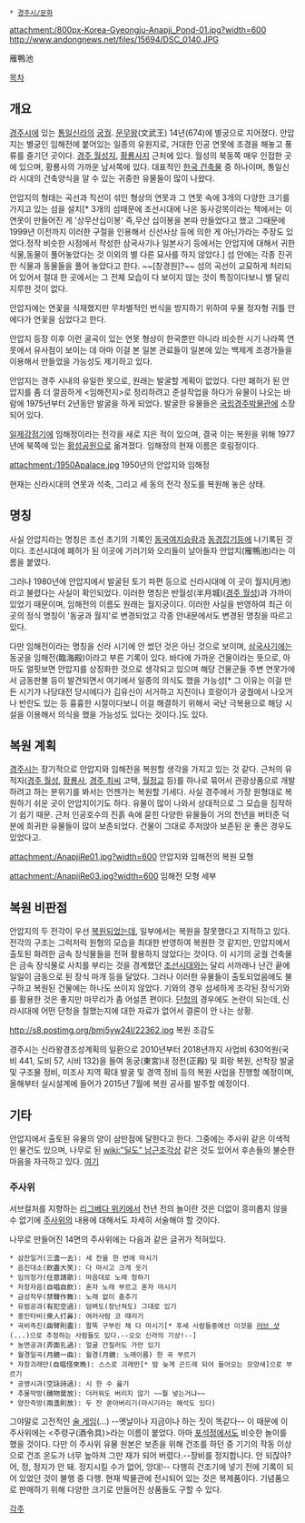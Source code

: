  * [[경주시/문화]]

attachment:/800px-Korea-Gyeongju-Anapji_Pond-01.jpg?width=600
http://www.andongnews.net/files/15694/DSC_0140.JPG

雁鴨池

[[목차]]
== 개요 ==
[[경주시]]에 있는 [[통일신라]]의 [[궁궐]]. [[문무왕]](文武王) 14년(674)에 별궁으로 지어졌다. 안압지는 별궁인 임해전에 붙어있는 일종의 유원지로, 거대한 인공 연못에 조경을 해놓고 풍류를 즐기던 곳이다. [[경주 월성]]지, [[황룡사]]지 근처에 있다. 월성의 북동쪽 매우 인접한 곳에 있으며, 황룡사의 가까운 남서쪽에 있다. 대표적인 [[한국 건축]]물 중 하나이며, 통일신라 시대의 건축양식을 알 수 있는 귀중한 유물들이 많이 나왔다.

안압지의 형태는 곡선과 직선이 섞인 형상의 연못과 그 연못 속에 3개의 다양한 크기를 가지고 있는 섬을 설치[* 3개의 섬때문에 조선시대에 나온 동사강목이라는 책에서는 이 연못이 만들어진 게 '상무산십이봉' 즉,무산 십이봉을 본따 만들었다고 했고 그때문에 1999년 이전까지 이러한 구절을 인용해서 신선사상 등에 의한 게 아닌가라는 주장도 있었다.정작 비슷한 시점에서 작성한 삼국사기나 일본사기 등에서는 안압지에 대해서 귀한 식물,동물이 풀어놓았다는 것 이외의 별 다른 묘사를 하지 않았다.] 섬 안에는 각종 진귀한 식물과 동물들을 풀어 놓았다고 한다. ~~[창경원]?~~ 섬의 곡선이 교묘하게 처리되어 있어서 절대 한 곳에서는 그 전체 모습이 다 보이지 않는 것이 특징이다보니 별 달리 지루한 것이 없다.

안압지에는 연꽃을 식재했지만 무차별적인 번식을 방지하기 위하여 우물 정자형 귀틀 안에다가 연꽃을 심었다고 한다.


안압지 등장 이후 이런 굴곡이 있는 연못 형상이 한국뿐만 아니라 비슷한 시기 나라쪽 연못에서 유사점이 보이는 데 아마 이걸 본 일본 관료들이 일본에 있는 백제계 조경가들을 이용해서 만들었을 가능성도 제기하고 있다.

안압지는 경주 시내의 유일한 못으로, 원래는 발굴할 계획이 없었다. 다만 폐허가 된 안압지를 좀 더 깔끔하게 <임해전지>로 정리하려고 준설작업을 하다가 유물이 나오는 바람에 1975년부터 2년동안 발굴을 하게 되었다. 발굴한 유물들은 [[국립경주박물관]]에 소장되어 있다.

[[일제강점기]]에 임해정이라는 전각을 새로 지은 적이 있으며, 결국 이는 복원을 위해 1977년에 북쪽에 있는 [[황성공원]]으로 옮겨졌다. 임해정의 현재 이름은 호림정이다.

attachment:/1950Apalace.jpg
1950년의 안압지와 임해정

현재는 신라시대의 연못과 석축, 그리고 세 동의 전각 정도를 복원해 놓은 상태.

== 명칭 ==
사실 안압지라는 명칭은 조선 초기의 기록인 [[동국여지승람]]과 [[동경잡기]]등에 나기록된 것이다. 조선시대에 폐허가 된 이곳에 기러기와 오리들이 날아들자 안압지(雁鴨池)라는 이름을 붙였다.

그러나 1980년에 안압지에서 발굴된 토기 파편 등으로 신라시대에 이 곳이 월지(月池)라고 불렸다는 사실이 확인되었다. 이러한 명칭은 반월성(半月城)([[경주 월성]])과 가까이 있었기 때문이며, 임해전의 이름도 원래는 월지궁이다. 이러한 사실을 반영하여 최근 이곳의 정식 명칭이 '동궁과 월지'로 변경되었고 각종 안내문에서도 변경된 명칭을 따르고 있다.

다만 임해전이라는 명칭을 신라 시기에 안 썼던 것은 아닌 것으로 보이며, [[삼국사기]]에는 동궁을 임해전(臨海殿)이라고 부른 기록이 있다. 바다에 가까운 건물이라는 뜻으로, 아마도 얼핏보면 안압지를 상징화한 것으로 생각되고 있으며 해당 건물군들 주변 연못가에서 금동판불 등이 발견되면서 여기에서 일종의 의식도 했을 가능성[* 그 이유는 이걸 만든 시기가 나당대전 당시에다가 김유신이 서거하고 지진이나 호랑이가 궁궐에서 나오거나 반란도 있는 등 흉흉한 시절이다보니 이걸 해결하기 위해서 국난 극복용으로 해당 시설을 이용해서 의식을 했을 가능성도 있다는 것이다.]도 있다.

== 복원 계획 ==
[[경주시]]는 장기적으로 안압지와 임해전을 복원할 생각을 가지고 있는 것 같다. 근처의 유적지([[경주 월성]], [[황룡사]], [[경주 최씨]] 고택, [[월정교]] 등)를 하나로 묶어서 관광상품으로 개발하려고 하는 분위기를 봐서는 언젠가는 복원할 기세다. 사실 경주에서 가장 원형대로 복원하기 쉬운 곳이 안압지이기도 하다. 유물이 많이 나와서 상대적으로 그 모습을 짐작하기 쉽기 때문. 근처 인공호수의 진흙 속에 묻힌 다양한 유물들이 거의 천년을 버텨준 덕분에 희귀한 유물들이 많이 보존되었다. 건물이 그대로 주저앉아 보존된 운 좋은 경우도 있었다고.  

attachment:/AnapjiRe01.jpg?width=600
안압지와 임해전의 복원 모형

attachment:/AnapjiRe03.jpg?width=600
임해전 모형 세부

== 복원 비판점 ==
안압지의 두 전각이 우선 [[복원]]되었는데, 일부에서는 복원을 잘못했다고 지적하고 있다. 전각의 구조는 그럭저럭 원형의 모습을 최대한 반영하여 복원한 것 같지만, 안압지에서 출토된 화려한 금속 장식물들을 전혀 활용하지 않았다는 것이다. 이 시기의 궁궐 건축물은 금속 장식물로 사치를 부리는 것을 경계했던 [[조선]]시대와는 달리 서까래나 난간 끝에 일일이 금동으로 된 장식 마개 등을 달았다. 그러나 이러한 유물들이 출토되었음에도 불구하고 복원된 건물에는 하나도 쓰이지 않았다. 기와의 경우 섬세하게 조각된 장식기와를 활용한 것은 좋지만 마무리가 좀 어설픈 편이다. [[단청]]의 경우에도 논란이 되는데, 신라시대에 어떤 단청을 칠했는지에 대한 자료가 없어서 결론이 안 나는 상황.

http://s8.postimg.org/bmj5yw24l/22362.jpg
복원 조감도

경주시는 신라왕경조성계획의 일환으로 2010년부터 2018년까지 사업비 630억원(국비 441, 도비 57, 시비 132)을 들여 동궁(東宮)내 정전(正殿) 및 회랑 복원, 선착장 발굴 및 구조물 정비, 미조사 지역 확대 발굴 및 경역 정비 등의 복원 사업을 진행할 예정이며, 올해부터 실시설계에 들어가 2015년 7월에 복원 공사를 발주할 예정이다.

== 기타 ==
안압지에서 출토된 유물의 양이 삼만점에 달한다고 한다. 그중에는 주사위 같은 이색적인 물건도 있으며, 나무로 된 [[wiki:"딜도" 남근조각상]] 같은 것도 있어서 후손들의 불순한 마음을 자극하고 있다. [http://blog.chosun.com/blog.log.view.screen?userId=halbe&logId=4966413 여기]

=== 주사위 ===
서브컬처를 지향하는 [[리그베다 위키]]에서 천년 전의 놀이란 것은 더없이 흥미롭지 않을 수 없기에 [[주사위]]의 내용에 대해서도 자세히 서술해야 할 것이다.

나무로 만들어진 14면의 주사위에는 다음과 같은 글귀가 적혀있다.
 * 삼잔일거(三盞一去): 세 잔을 한 번에 마시기
 * 음진대소(飮盡大笑): 다 마시고 크게 웃기
 * 임의청가(任意請歌): 마음대로 노래 청하기
 * 자창자음(自唱自飮): 혼자 노래 부르고 혼자 마시기
 * 금성작무(禁聲作舞): 노래 없이 춤추기
 * 유범공과(有犯空過): 덤벼도(장난쳐도) 그대로 있기
 * 중인타비(衆人打鼻): 여러사람 코 때리기
 * 곡비즉진(曲臂則盡): 팔뚝 구부린 채 다 마시기[* 후세 사람들중에선 이것을 [[러브 샷]](...)으로 추정하는 사람들도 있다.--오오 신라의 기상!--]
 * 농면공과(弄面孔過): 얼굴 간질러도 가만 있기
 * 월경일곡(月鏡一曲): 월경(月鏡: 노래이름) 한 곡 부르기
 * 자창괴래만(自唱怪來晩): 스스로 괴래만[* 밤 늦게 곤드레 되어 들어오는 모양새]으로 부르기
 * 공영시과(空詠詩過): 시 한 수 읊기
 * 추물막방(醜物莫放): 더러워도 버리지 않기 ~~뭘 넣는거냐~~
 * 양잔즉방(兩盞則放): 두 잔 쏟아버리기(마시기라는 해석도 있다)

그야말로 고전적인 [[술 게임]](...) --옛날이나 지금이나 하는 짓이 똑같다-- 이 때문에 이 주사위에는 <주령구(酒令具)>라는 이름이 붙었다. 아마 [[포석정]]에서도 비슷한 놀이를 했을 것이다. 다만 이 주사위 유물 원본은 보존을 위해 건조를 하던 중 기기의 작동 이상으로 건조 온도가 너무 높아져 그만 재가 되어 버렸다.--장비를 정지합니다. 안 되잖아? 어, 정, 정지가 안 돼. 정지시킬 수가 없어, 앙대!-- 다행히 건조기에 넣기 전에 기록이 되어 있었던 것이 불행 중 다행. 현재 박물관에 전시되어 있는 것은 복제품이다. 기념품으로 판매하기 위해 다양한 크기로 만들어진 상품들도 구할 수 있다.

[[각주]]
